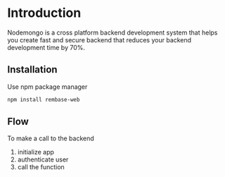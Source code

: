 # Introduction

Nodemongo is a cross platform backend development system that helps you create fast and secure backend that reduces your backend development time by 70%.

## Installation

Use npm package manager
```bash
npm install rembase-web
```


## Flow

To make a call to the backend 
1. initialize app
2. authenticate user
3. call the function